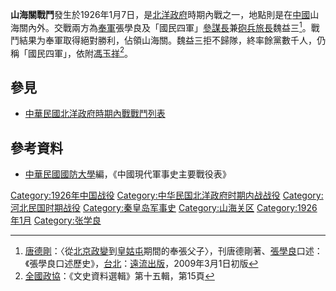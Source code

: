 {{Infobox Military Conflict|
campaign=|
image=|
caption=|
conflict=山海關戰鬥|
date=1926年1月7日|
place=[[中國|中國]]山海關內外|
result=國民軍失敗，奉軍占領山海關|
combatant1=國民四軍|
combatant2=奉軍| 
commander1=魏益三|
commander2=張學良|
strength1=|
strength2=|
casualties1=|
casualties2=|
}}
'''山海關戰鬥'''發生於1926年1月7日，是[[北洋政府|北洋政府]]時期內戰之一，地點則是在[[中國|中國]]山海關內外。交戰兩方為[[奉軍|奉軍]]張學良及「國民四軍」[[參謀長|參謀長]]兼[[砲兵|砲兵]][[旅長|旅長]]魏益三<ref name=奉張父子>[[唐德剛|唐德剛]]：〈從[[北京政变_(1924年)|北京政變]]到[[皇姑屯事件|皇姑屯]]期間的奉張父子〉，刊唐德剛著、[[張學良|張學良]]口述：《張學良口述歷史》，[[台北|台北]]：[[遠流出版|遠流出版]]，2009年3月1日初版</ref>{{rp|367}}。戰鬥結果为奉軍取得絕對勝利，佔領山海關。魏益三拒不歸隊，終率餘黨數千人，仍稱「國民四軍」，依附[[馮玉祥|馮玉祥]]<ref>[[全國政協|全國政協]]：《文史資料選輯》第十五輯，第15頁</ref>。

==參見==
*[[中華民國北洋政府時期內戰戰鬥列表|中華民國北洋政府時期內戰戰鬥列表]]

== 參考資料 ==
{{reflist|2}}
*[[中華民國|中華民國]][[國防大學_(臺灣)|國防大學]]編，《中國現代軍事史主要戰役表》

[[Category:1926年中国战役|Category:1926年中国战役]]
[[Category:中华民国北洋政府时期内战战役|Category:中华民国北洋政府时期内战战役]]
[[Category:河北民国时期战役|Category:河北民国时期战役]]
[[Category:秦皇岛军事史|Category:秦皇岛军事史]]
[[Category:山海关区|Category:山海关区]]
[[Category:1926年1月|Category:1926年1月]]
[[Category:张学良|Category:张学良]]